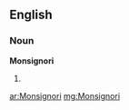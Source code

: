 ==English==

===Noun===
'''Monsignori'''

# {{plural of|[[Monsignor]]}}

[[ar:Monsignori]]
[[mg:Monsignori]]